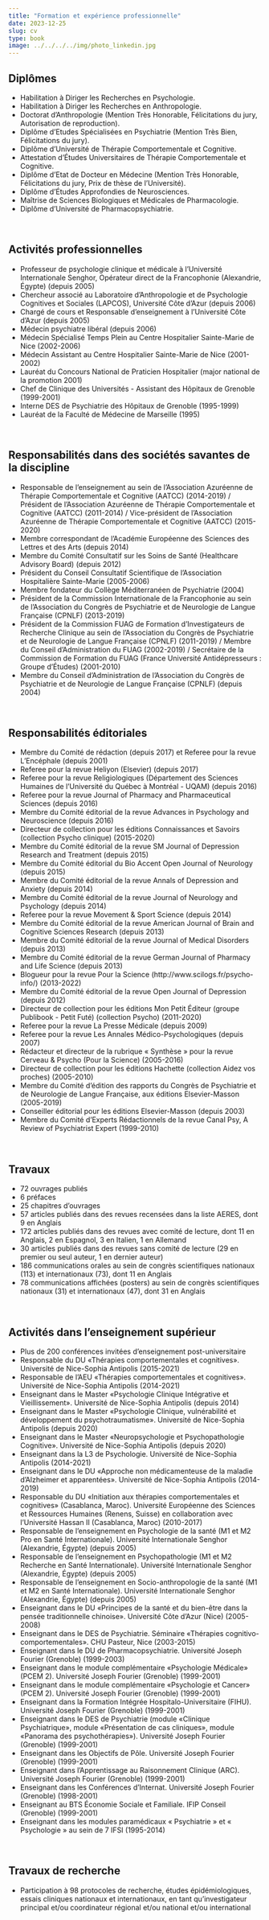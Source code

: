 ```yaml
---
title: "Formation et expérience professionnelle"
date: 2023-12-25
slug: cv  
type: book
image: ../../../../img/photo_linkedin.jpg
---
```


## Diplômes

- Habilitation à Diriger les Recherches en Psychologie.
- Habilitation à Diriger les Recherches en Anthropologie.
- Doctorat d’Anthropologie (Mention Très Honorable, Félicitations du jury, Autorisation de reproduction).
- Diplôme d’Etudes Spécialisées en Psychiatrie (Mention Très Bien, Félicitations du jury).
- Diplôme d’Université de Thérapie Comportementale et Cognitive.
- Attestation d’Études Universitaires de Thérapie Comportementale et Cognitive.
- Diplôme d’Etat de Docteur en Médecine (Mention Très Honorable, Félicitations du jury, Prix de thèse de l'Université).
- Diplôme d’Études Approfondies de Neurosciences.
- Maîtrise de Sciences Biologiques et Médicales de Pharmacologie.
- Diplôme d’Université de Pharmacopsychiatrie.

<br>

## Activités professionnelles

- Professeur de psychologie clinique et médicale à l’Université Internationale Senghor, Opérateur direct de la Francophonie (Alexandrie, Égypte) (depuis 2005)
- Chercheur associé au Laboratoire d'Anthropologie et de Psychologie Cognitives et Sociales (LAPCOS), Université Côte d’Azur (depuis 2006)
- Chargé de cours et Responsable d’enseignement à l’Université Côte d’Azur (depuis 2005)
- Médecin psychiatre libéral (depuis 2006)
- Médecin Spécialisé Temps Plein au Centre Hospitalier Sainte-Marie de Nice (2002-2006)
- Médecin Assistant au Centre Hospitalier Sainte-Marie de Nice (2001-2002)
- Lauréat du Concours National de Praticien Hospitalier (major national de la promotion 2001)
- Chef de Clinique des Universités - Assistant des Hôpitaux de Grenoble (1999-2001)
- Interne DES de Psychiatrie des Hôpitaux de Grenoble (1995-1999)
- Lauréat de la Faculté de Médecine de Marseille (1995)

<br>

## Responsabilités dans des sociétés savantes de la discipline

- Responsable de l’enseignement au sein de l’Association Azuréenne de Thérapie Comportementale et Cognitive (AATCC) (2014-2019) / Président de l’Association Azuréenne de Thérapie Comportementale et Cognitive (AATCC) (2011-2014) / Vice-président de l’Association Azuréenne de Thérapie Comportementale et Cognitive (AATCC) (2015-2020)
- Membre correspondant de l’Académie Européenne des Sciences des Lettres et des Arts (depuis 2014)
- Membre du Comité Consultatif sur les Soins de Santé (Healthcare Advisory Board) (depuis 2012)
- Président du Conseil Consultatif Scientifique de l’Association Hospitalière Sainte-Marie (2005-2006)
- Membre fondateur du Collège Méditerranéen de Psychiatrie (2004)
- Président de la Commission Internationale de la Francophonie au sein de l’Association du Congrès de Psychiatrie et de Neurologie de Langue Française (CPNLF) (2013-2019)
- Président de la Commission FUAG de Formation d'Investigateurs de Recherche Clinique au sein de l’Association du Congrès de Psychiatrie et de Neurologie de Langue Française (CPNLF) (2011-2019) / Membre du Conseil d’Administration du FUAG (2002-2019) / Secrétaire de la Commission de Formation du FUAG (France Université Antidépresseurs : Groupe d’Études) (2001-2010)
- Membre du Conseil d’Administration de l’Association du Congrès de Psychiatrie et de Neurologie de Langue Française (CPNLF) (depuis 2004)

<br>

## Responsabilités éditoriales

- Membre du Comité de rédaction (depuis 2017) et Referee pour la revue L’Encéphale (depuis 2001)
- Referee pour la revue Heliyon (Elsevier) (depuis 2017)
- Referee pour la revue Religiologiques (Département des Sciences Humaines de l’Université du Québec à Montréal - UQAM) (depuis 2016)
- Referee pour la revue Journal of Pharmacy and Pharmaceutical Sciences (depuis 2016)
- Membre du Comité éditorial de la revue Advances in Psychology and Neuroscience (depuis 2016)
- Directeur de collection pour les éditions Connaissances et Savoirs (collection Psycho clinique) (2015-2020)
- Membre du Comité éditorial de la revue SM Journal of Depression Research and Treatment (depuis 2015)
- Membre du Comité éditorial du Bio Accent Open Journal of Neurology (depuis 2015)
- Membre du Comité éditorial de la revue Annals of Depression and Anxiety (depuis 2014)
- Membre du Comité éditorial de la revue Journal of Neurology and Psychology (depuis 2014)
- Referee pour la revue Movement & Sport Science (depuis 2014)
- Membre du Comité éditorial de la revue American Journal of Brain and Cognitive Sciences Research (depuis 2013)
- Membre du Comité éditorial de la revue Journal of Medical Disorders (depuis 2013)
- Membre du Comité éditorial de la revue German Journal of Pharmacy and Life Science (depuis 2013)
- Blogueur pour la revue Pour la Science (http://www.scilogs.fr/psycho-info/) (2013-2022)
- Membre du Comité éditorial de la revue Open Journal of Depression (depuis 2012)
- Directeur de collection pour les éditions Mon Petit Éditeur (groupe Publibook - Petit Futé) (collection Psycho) (2011-2020)
- Referee pour la revue La Presse Médicale (depuis 2009)
- Referee pour la revue Les Annales Médico-Psychologiques (depuis 2007)
- Rédacteur et directeur de la rubrique « Synthèse » pour la revue Cerveau & Psycho (Pour la Science) (2005-2016)
- Directeur de collection pour les éditions Hachette (collection Aidez vos proches) (2005-2010)
- Membre du Comité d’édition des rapports du Congrès de Psychiatrie et de Neurologie de Langue Française, aux éditions Elsevier-Masson (2005-2019)
- Conseiller éditorial pour les éditions Elsevier-Masson (depuis 2003)
- Membre du Comité d’Experts Rédactionnels de la revue Canal Psy, A Review of Psychiatrist Expert (1999-2010)

<br>

## Travaux

- 72 ouvrages publiés
- 6 préfaces
- 25 chapitres d’ouvrages
- 57 articles publiés dans des revues recensées dans la liste AERES, dont 9 en Anglais
- 172 articles publiés dans des revues avec comité de lecture, dont 11 en Anglais, 2 en Espagnol, 3 en Italien, 1 en Allemand
- 30 articles publiés dans des revues sans comité de lecture (29 en premier ou seul auteur, 1 en dernier auteur)
- 186 communications orales au sein de congrès scientifiques nationaux (113) et internationaux (73), dont 11 en Anglais
- 78 communications affichées (posters) au sein de congrès scientifiques nationaux (31) et internationaux (47), dont 31 en Anglais

<br>

## Activités dans l’enseignement supérieur

- Plus de 200 conférences invitées d’enseignement post-universitaire
- Responsable du DU «Thérapies comportementales et cognitives». Université de Nice-Sophia Antipolis (2015-2021)
- Responsable de l’AEU «Thérapies comportementales et cognitives». Université de Nice-Sophia Antipolis (2014-2021)
- Enseignant dans le Master «Psychologie Clinique Intégrative et Vieillissement». Université de Nice-Sophia Antipolis (depuis 2014)
- Enseignant dans le Master «Psychologie Clinique, vulnérabilité et développement du psychotraumatisme». Université de Nice-Sophia Antipolis (depuis 2020)
- Enseignant dans le Master «Neuropsychologie et Psychopathologie Cognitive». Université de Nice-Sophia Antipolis (depuis 2020)
- Enseignant dans la L3 de Psychologie. Université de Nice-Sophia Antipolis (2014-2021)
- Enseignant dans le DU «Approche non médicamenteuse de la maladie d’Alzheimer et apparentées». Université de Nice-Sophia Antipolis (2014-2019)
- Responsable du DU «Initiation aux thérapies comportementales et cognitives» (Casablanca, Maroc). Université Européenne des Sciences et Ressources Humaines (Renens, Suisse) en collaboration avec l’Université Hassan II (Casablanca, Maroc) (2010-2017)
- Responsable de l'enseignement en Psychologie de la santé (M1 et M2 Pro en Santé Internationale). Université Internationale Senghor (Alexandrie, Égypte) (depuis 2005)
- Responsable de l'enseignement en Psychopathologie (M1 et M2 Recherche en Santé Internationale). Université Internationale Senghor (Alexandrie, Égypte) (depuis 2005)
- Responsable de l'enseignement en Socio-anthropologie de la santé (M1 et M2 en Santé Internationale). Université Internationale Senghor (Alexandrie, Égypte) (depuis 2005)
- Enseignant dans le DU «Principes de la santé et du bien-être dans la pensée traditionnelle chinoise». Université Côte d’Azur (Nice) (2005-2008)
- Enseignant dans le DES de Psychiatrie. Séminaire «Thérapies cognitivo-comportementales». CHU Pasteur, Nice (2003-2015)
- Enseignant dans le DU de Pharmacopsychiatrie. Université Joseph Fourier (Grenoble) (1999-2003)
- Enseignant dans le module complémentaire «Psychologie Médicale» (PCEM 2). Université Joseph Fourier (Grenoble) (1999-2001)
- Enseignant dans le module complémentaire «Psychologie et Cancer» (PCEM 2). Université Joseph Fourier (Grenoble) (1999-2001)
- Enseignant dans la Formation Intégrée Hospitalo-Universitaire (FIHU). Université Joseph Fourier (Grenoble) (1999-2001)
- Enseignant dans le DES de Psychiatrie (module «Clinique Psychiatrique», module «Présentation de cas cliniques», module «Panorama des psychothérapies»). Université Joseph Fourier (Grenoble) (1999-2001)
- Enseignant dans les Objectifs de Pôle. Université Joseph Fourier (Grenoble) (1999-2001)
- Enseignant dans l’Apprentissage au Raisonnement Clinique (ARC). Université Joseph Fourier (Grenoble) (1999-2001)
- Enseignant dans les Conférences d’Internat. Université Joseph Fourier (Grenoble) (1998-2001)
- Enseignant au BTS Économie Sociale et Familiale. IFIP Conseil (Grenoble) (1999-2001)
- Enseignant dans les modules paramédicaux « Psychiatrie » et « Psychologie » au sein de 7 IFSI (1995-2014)

<br>

## Travaux de recherche

- Participation à 98 protocoles de recherche, études épidémiologiques, essais cliniques nationaux et internationaux, en tant qu’investigateur principal et/ou coordinateur régional et/ou national et/ou international
